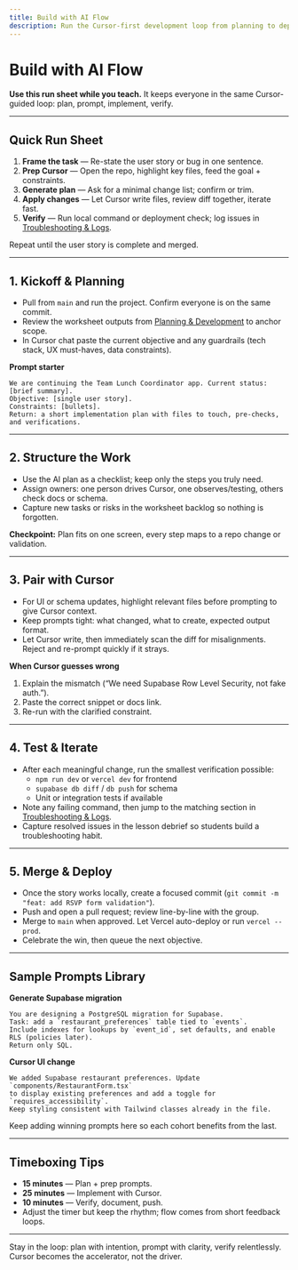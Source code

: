 ```yaml
---
title: Build with AI Flow
description: Run the Cursor-first development loop from planning to deploy during live sessions.
---
```


# Build with AI Flow

**Use this run sheet while you teach.** It keeps everyone in the same Cursor-guided loop: plan, prompt, implement, verify.

---

## Quick Run Sheet

1. **Frame the task** — Re-state the user story or bug in one sentence.
2. **Prep Cursor** — Open the repo, highlight key files, feed the goal + constraints.
3. **Generate plan** — Ask for a minimal change list; confirm or trim.
4. **Apply changes** — Let Cursor write files, review diff together, iterate fast.
5. **Verify** — Run local command or deployment check; log issues in [Troubleshooting & Logs](/troubleshooting).

Repeat until the user story is complete and merged.

---

## 1. Kickoff & Planning

- Pull from `main` and run the project. Confirm everyone is on the same commit.
- Review the worksheet outputs from [Planning & Development](/planning-worksheet) to anchor scope.
- In Cursor chat paste the current objective and any guardrails (tech stack, UX must-haves, data constraints).

**Prompt starter**

```text
We are continuing the Team Lunch Coordinator app. Current status: [brief summary].
Objective: [single user story].
Constraints: [bullets].
Return: a short implementation plan with files to touch, pre-checks, and verifications.
```

---

## 2. Structure the Work

- Use the AI plan as a checklist; keep only the steps you truly need.
- Assign owners: one person drives Cursor, one observes/testing, others check docs or schema.
- Capture new tasks or risks in the worksheet backlog so nothing is forgotten.

**Checkpoint:** Plan fits on one screen, every step maps to a repo change or validation.

---

## 3. Pair with Cursor

- For UI or schema updates, highlight relevant files before prompting to give Cursor context.
- Keep prompts tight: what changed, what to create, expected output format.
- Let Cursor write, then immediately scan the diff for misalignments. Reject and re-prompt quickly if it strays.

**When Cursor guesses wrong**

1. Explain the mismatch (“We need Supabase Row Level Security, not fake auth.”).
2. Paste the correct snippet or docs link.
3. Re-run with the clarified constraint.

---

## 4. Test & Iterate

- After each meaningful change, run the smallest verification possible:
  - `npm run dev` or `vercel dev` for frontend
  - `supabase db diff` / `db push` for schema
  - Unit or integration tests if available
- Note any failing command, then jump to the matching section in [Troubleshooting & Logs](/troubleshooting).
- Capture resolved issues in the lesson debrief so students build a troubleshooting habit.

---

## 5. Merge & Deploy

- Once the story works locally, create a focused commit (`git commit -m "feat: add RSVP form validation"`).
- Push and open a pull request; review line-by-line with the group.
- Merge to `main` when approved. Let Vercel auto-deploy or run `vercel --prod`.
- Celebrate the win, then queue the next objective.

---

## Sample Prompts Library

**Generate Supabase migration**

```text
You are designing a PostgreSQL migration for Supabase.
Task: add a `restaurant_preferences` table tied to `events`.
Include indexes for lookups by `event_id`, set defaults, and enable RLS (policies later).
Return only SQL.
```

**Cursor UI change**

```text
We added Supabase restaurant preferences. Update `components/RestaurantForm.tsx`
to display existing preferences and add a toggle for `requires_accessibility`.
Keep styling consistent with Tailwind classes already in the file.
```

Keep adding winning prompts here so each cohort benefits from the last.

---

## Timeboxing Tips

- **15 minutes** — Plan + prep prompts.
- **25 minutes** — Implement with Cursor.
- **10 minutes** — Verify, document, push.
- Adjust the timer but keep the rhythm; flow comes from short feedback loops.

---

Stay in the loop: plan with intention, prompt with clarity, verify relentlessly. Cursor becomes the accelerator, not the driver.
